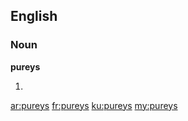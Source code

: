 ==English==

===Noun===
'''pureys'''

# {{plural of|purey}}

[[ar:pureys]]
[[fr:pureys]]
[[ku:pureys]]
[[my:pureys]]